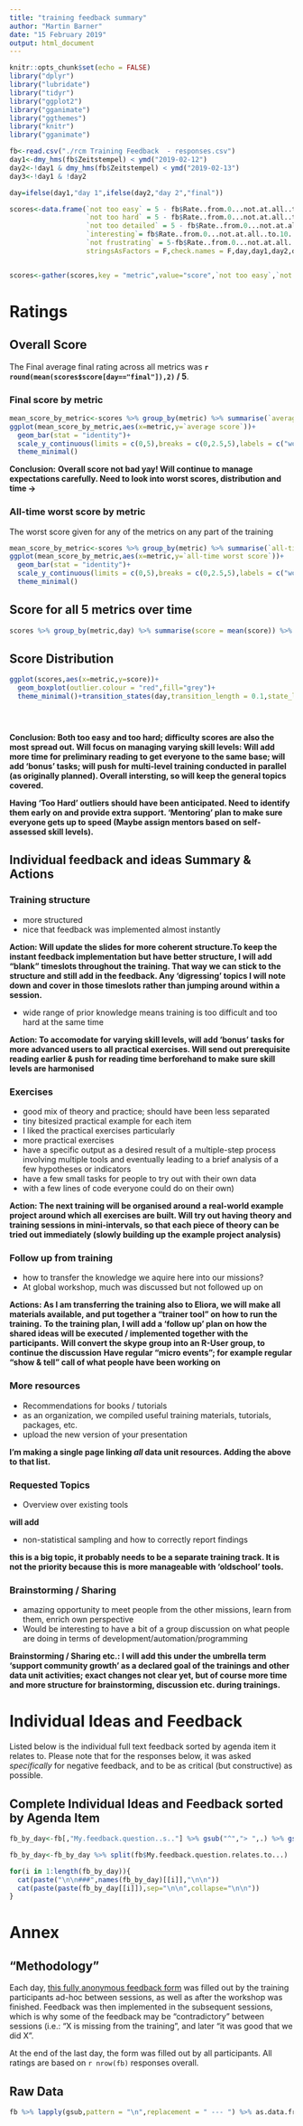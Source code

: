 ```yaml
---
title: "training feedback summary"
author: "Martin Barner"
date: "15 February 2019"
output: html_document
---
```


```r
knitr::opts_chunk$set(echo = FALSE)
library("dplyr")
library("lubridate")
library("tidyr")
library("ggplot2")
library("gganimate")
library("ggthemes")
library("knitr")
library("gganimate")

```


```r
fb<-read.csv("./rcm Training Feedback  - responses.csv")
day1<-dmy_hms(fb$Zeitstempel) < ymd("2019-02-12")
day2<-!day1 & dmy_hms(fb$Zeitstempel) < ymd("2019-02-13")
day3<-!day1 & !day2

day=ifelse(day1,"day 1",ifelse(day2,"day 2","final"))

scores<-data.frame(`not too easy` = 5 - fb$Rate..from.0...not.at.all..to.10...completely....This.part.of.the.training.was.....Too.easy.,
                   `not too hard` = 5 - fb$Rate..from.0...not.at.all..to.10...completely....This.part.of.the.training.was.....Too.hard.,
                   `not too detailed` = 5 - fb$Rate..from.0...not.at.all..to.10...completely....This.part.of.the.training.was.....Too.detailed.,
                   `interesting`= fb$Rate..from.0...not.at.all..to.10...completely....This.part.of.the.training.was.....Interesting.,
                   `not frustrating` = 5-fb$Rate..from.0...not.at.all..to.10...completely....This.part.of.the.training.was.....frustating.,
                   stringsAsFactors = F,check.names = F,day,day1,day2,day3)


scores<-gather(scores,key = "metric",value="score",`not too easy`,`not too hard`,`not too detailed`,`interesting`,`not frustrating`)


```




# Ratings



## Overall Score

The Final average final rating across all metrics was **`r round(mean(scores$score[day=="final"]),2)` / 5**.

### Final score by metric

```r
mean_score_by_metric<-scores %>% group_by(metric) %>% summarise(`average score`=mean(score))
ggplot(mean_score_by_metric,aes(x=metric,y=`average score`))+
  geom_bar(stat = "identity")+
  scale_y_continuous(limits = c(0,5),breaks = c(0,2.5,5),labels = c("worst (0)","neutral","best (5)"))+
  theme_minimal()

```

**Conclusion:**
**Overall score not bad yay! Will continue to manage expectations carefully. Need to look into worst scores, distribution and time ->**

### All-time worst score by metric

The worst score given for any of the metrics on any part of the training

```r
mean_score_by_metric<-scores %>% group_by(metric) %>% summarise(`all-time worst score`=min(score))
ggplot(mean_score_by_metric,aes(x=metric,y=`all-time worst score`))+
  geom_bar(stat = "identity")+
  scale_y_continuous(limits = c(0,5),breaks = c(0,2.5,5),labels = c("worst (0)","neutral","best (5)"))+
  theme_minimal()

```




##  Score for all 5 metrics over time

```r
scores %>% group_by(metric,day) %>% summarise(score = mean(score)) %>% ggplot(aes(x = day,y=score,group=metric,colour=metric))+theme_minimal()+geom_path(stat = "identity")+scale_y_continuous(limits = c(0,5),breaks = c(0,2.5,5),labels = c("worst (0)","neutral","best (5)"))
```

## Score Distribution
```r

ggplot(scores,aes(x=metric,y=score))+
  geom_boxplot(outlier.colour = "red",fill="grey")+
  theme_minimal()+transition_states(day,transition_length = 0.1,state_length = 1)+ labs(title = '{closest_state}')





```



**Conclusion: Both too easy and too hard; difficulty scores are also the most spread out. Will focus on managing varying skill levels: Will add more time for preliminary reading to get everyone to the same base; will add 'bonus' tasks; will push for multi-level training conducted in parallel (as originally planned). Overall intersting, so will keep the general topics covered.**

**Having 'Too Hard' outliers should have been anticipated. Need to identify them early on and provide extra support. 'Mentoring' plan to make sure everyone gets up to speed (Maybe assign mentors based on self-assessed skill levels). **





## Individual feedback and ideas Summary & Actions

### Training structure

- more structured 
- nice that feedback was implemented almost instantly

**Action: Will update the slides for more coherent structure.To keep the instant feedback implementation but have better structure, I will add "blank" timeslots throughout the training. That way we can stick to the structure and still add in the feedback. Any 'digressing' topics I will note down and cover in those timeslots rather than jumping around within a session.**

- wide range of prior knowledge means training is too difficult and too hard at the same time

**Action: To accomodate for varying skill levels, will add 'bonus' tasks for more advanced users to all practical exercises. Will send out prerequisite reading earlier & push for reading time berforehand to make sure skill levels are harmonised**


### Exercises

- good mix of theory and practice; should have been less separated
- tiny bitesized practical example for each item
- I liked the practical exercises particularly
- more practical exercises
- have a specific output as a desired result of a multiple-step process involving multiple tools and eventually leading to a brief analysis of a few hypotheses or indicators
- have a few small tasks for people to try out with their own data
- with a few lines of code everyone could do on their own)

**Action: The next training will be organised around a real-world example project around which all exercises are built. Will try out having theory and training sessions in mini-intervals, so that each piece of theory can be tried out immediately (slowly building up the example project analysis)**


### Follow up from training

- how to transfer the knowledge we aquire here into our missions?
- At global workshop, much was discussed but not followed up on

**Actions: As I am transferring the training also to Eliora, we will make all materials available, and put together a "trainer tool" on how to run the training.**
**To the training plan, I will add a 'follow up' plan on how the shared ideas will be executed / implemented together with the participants.**
**Will convert the skype group into an R-User group, to continue the discussion**
**Have regular "micro events"; for example regular "show & tell" call of what people have been working on** 


### More resources

- Recommendations for books / tutorials
- as an organization, we compiled useful training materials, tutorials, packages, etc. 
- upload the new version of your presentation

**I'm making a single page linking _all_ data unit resources. Adding the above to that list.**

### Requested Topics

- Overview over existing tools

**will add**

- non-statistical sampling and how to correctly report findings

**this is a big topic, it probably needs to be a separate training track. It is not the priority because this is more manageable with 'oldschool' tools.**

### Brainstorming / Sharing

- amazing opportunity to meet people from the other missions, learn from them, enrich own perspective
- Would be interesting to have a bit of a group discussion on what people are doing in terms of development/automation/programming

**Brainstorming / Sharing etc.: I will add this under the umbrella term 'support community growth' as a declared goal of the trainings and other data unit activities; exact changes not clear yet, but of course more time and more structure for brainstorming, discussion etc. during trainings.**

# Individual Ideas and Feedback

Listed below is the individual full text feedback sorted by agenda item it relates to. Please note that for the responses below, it was asked _specifically_ for negative feedback, and to be as critical (but constructive) as possible.



## Complete Individual Ideas and Feedback sorted by Agenda Item

```r


fb_by_day<-fb[,"My.feedback.question..s.."] %>% gsub("^","> ",.) %>% gsub("\n","\n > ",.)

fb_by_day<-fb_by_day %>% split(fb$My.feedback.question.relates.to...)

for(i in 1:length(fb_by_day)){
  cat(paste("\n\n###",names(fb_by_day)[[i]],"\n\n"))
  cat(paste(paste(fb_by_day[[i]]),sep="\n\n",collapse="\n\n"))
}

```


# Annex

## "Methodology"

Each day, [this fully anonymous feedback form](https://docs.google.com/forms/d/19b6PdqSJZSmkfyQEg3oRr2BJQkBRDtOrW3oQv63kh1Y/edit) was filled out by the training participants ad-hoc between sessions, as well as after the workshop was finished. Feedback was then implemented in the subsequent sessions, which is why some of the feedback may be "contradictory" between sessions (i.e.: "X is missing from the training", and later "it was good that we did X".

At the end of the last day, the form was filled out by all participants. All ratings are based on `r nrow(fb)` responses overall. 


## Raw Data


```r
fb %>% lapply(gsub,pattern = "\n",replacement = " --- ") %>% as.data.frame %>% kable

```





